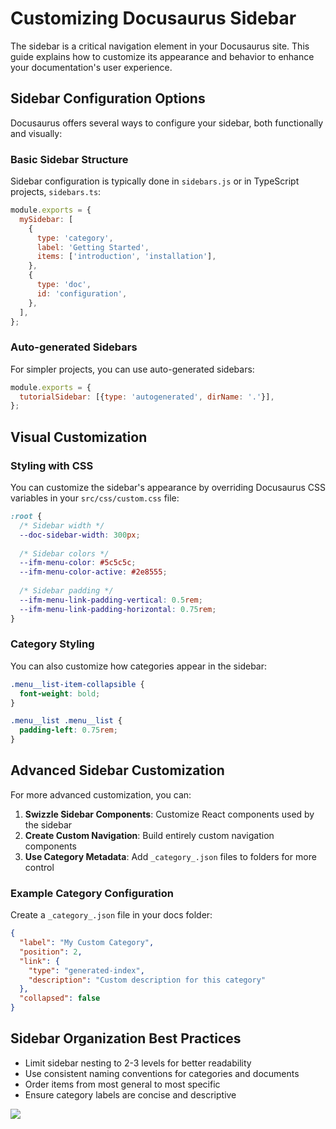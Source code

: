 # **Customizing Docusaurus Sidebar**

The sidebar is a critical navigation element in your Docusaurus site. This guide explains how to customize its appearance and behavior to enhance your documentation's user experience.

## **Sidebar Configuration Options**

Docusaurus offers several ways to configure your sidebar, both functionally and visually:

### **Basic Sidebar Structure**

Sidebar configuration is typically done in `sidebars.js` or in TypeScript projects, `sidebars.ts`:

```js
module.exports = {
  mySidebar: [
    {
      type: 'category',
      label: 'Getting Started',
      items: ['introduction', 'installation'],
    },
    {
      type: 'doc',
      id: 'configuration',
    },
  ],
};
```

### **Auto-generated Sidebars**

For simpler projects, you can use auto-generated sidebars:

```js
module.exports = {
  tutorialSidebar: [{type: 'autogenerated', dirName: '.'}],
};
```

## **Visual Customization**

### **Styling with CSS**

You can customize the sidebar's appearance by overriding Docusaurus CSS variables in your `src/css/custom.css` file:

```css
:root {
  /* Sidebar width */
  --doc-sidebar-width: 300px;
  
  /* Sidebar colors */
  --ifm-menu-color: #5c5c5c;
  --ifm-menu-color-active: #2e8555;
  
  /* Sidebar padding */
  --ifm-menu-link-padding-vertical: 0.5rem;
  --ifm-menu-link-padding-horizontal: 0.75rem;
}
```

### **Category Styling**

You can also customize how categories appear in the sidebar:

```css
.menu__list-item-collapsible {
  font-weight: bold;
}

.menu__list .menu__list {
  padding-left: 0.75rem;
}
```

## **Advanced Sidebar Customization**

For more advanced customization, you can:

1. **Swizzle Sidebar Components**: Customize React components used by the sidebar
2. **Create Custom Navigation**: Build entirely custom navigation components
3. **Use Category Metadata**: Add `_category_.json` files to folders for more control

### **Example Category Configuration**

Create a `_category_.json` file in your docs folder:

```json
{
  "label": "My Custom Category",
  "position": 2,
  "link": {
    "type": "generated-index",
    "description": "Custom description for this category"
  },
  "collapsed": false
}
```

## **Sidebar Organization Best Practices**

- Limit sidebar nesting to 2-3 levels for better readability
- Use consistent naming conventions for categories and documents
- Order items from most general to most specific
- Ensure category labels are concise and descriptive

<a href="https://www.buymeacoffee.com/BankaiTech"><img src="https://img.buymeacoffee.com/button-api/?text=Buy me a beer&emoji=🍺&slug=BankaiTech&button_colour=FFDD00&font_colour=000000&font_family=Cookie&outline_colour=000000&coffee_colour=ffffff" /></a>
